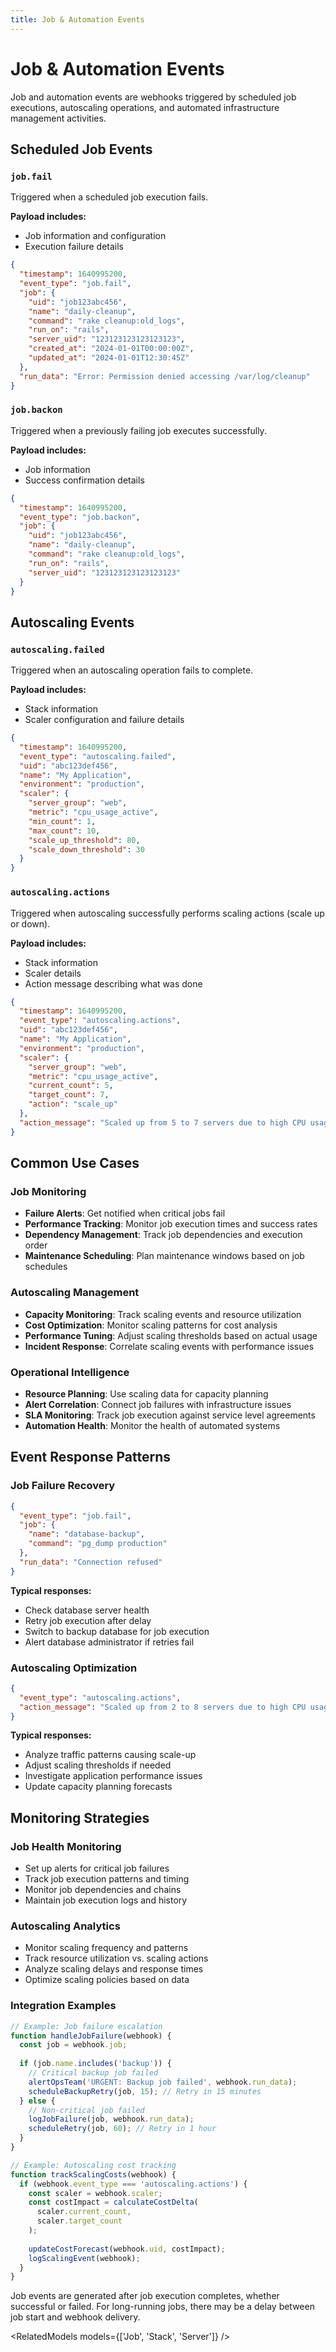 ```yaml
---
title: Job & Automation Events
---
```


# Job & Automation Events

Job and automation events are webhooks triggered by scheduled job executions, autoscaling operations, and automated infrastructure management activities.

## Scheduled Job Events

### `job.fail`
Triggered when a scheduled job execution fails.

**Payload includes:**
- Job information and configuration
- Execution failure details

```json
{
  "timestamp": 1640995200,
  "event_type": "job.fail",
  "job": {
    "uid": "job123abc456",
    "name": "daily-cleanup",
    "command": "rake cleanup:old_logs",
    "run_on": "rails",
    "server_uid": "123123123123123123",
    "created_at": "2024-01-01T00:00:00Z",
    "updated_at": "2024-01-01T12:30:45Z"
  },
  "run_data": "Error: Permission denied accessing /var/log/cleanup"
}
```

### `job.backon`
Triggered when a previously failing job executes successfully.

**Payload includes:**
- Job information
- Success confirmation details

```json
{
  "timestamp": 1640995200,
  "event_type": "job.backon",
  "job": {
    "uid": "job123abc456",
    "name": "daily-cleanup",
    "command": "rake cleanup:old_logs",
    "run_on": "rails",
    "server_uid": "123123123123123123"
  }
}
```

## Autoscaling Events

### `autoscaling.failed`
Triggered when an autoscaling operation fails to complete.

**Payload includes:**
- Stack information
- Scaler configuration and failure details

```json
{
  "timestamp": 1640995200,
  "event_type": "autoscaling.failed",
  "uid": "abc123def456",
  "name": "My Application",
  "environment": "production",
  "scaler": {
    "server_group": "web",
    "metric": "cpu_usage_active",
    "min_count": 1,
    "max_count": 10,
    "scale_up_threshold": 80,
    "scale_down_threshold": 30
  }
}
```

### `autoscaling.actions`
Triggered when autoscaling successfully performs scaling actions (scale up or down).

**Payload includes:**
- Stack information
- Scaler details
- Action message describing what was done

```json
{
  "timestamp": 1640995200,
  "event_type": "autoscaling.actions",
  "uid": "abc123def456",
  "name": "My Application",
  "environment": "production",
  "scaler": {
    "server_group": "web",
    "metric": "cpu_usage_active",
    "current_count": 5,
    "target_count": 7,
    "action": "scale_up"
  },
  "action_message": "Scaled up from 5 to 7 servers due to high CPU usage (85%)"
}
```

## Common Use Cases

### Job Monitoring
- **Failure Alerts**: Get notified when critical jobs fail
- **Performance Tracking**: Monitor job execution times and success rates
- **Dependency Management**: Track job dependencies and execution order
- **Maintenance Scheduling**: Plan maintenance windows based on job schedules

### Autoscaling Management
- **Capacity Monitoring**: Track scaling events and resource utilization
- **Cost Optimization**: Monitor scaling patterns for cost analysis
- **Performance Tuning**: Adjust scaling thresholds based on actual usage
- **Incident Response**: Correlate scaling events with performance issues

### Operational Intelligence
- **Resource Planning**: Use scaling data for capacity planning
- **Alert Correlation**: Connect job failures with infrastructure issues
- **SLA Monitoring**: Track job execution against service level agreements
- **Automation Health**: Monitor the health of automated systems

## Event Response Patterns

### Job Failure Recovery
```json
{
  "event_type": "job.fail",
  "job": {
    "name": "database-backup",
    "command": "pg_dump production"
  },
  "run_data": "Connection refused"
}
```
**Typical responses:**
- Check database server health
- Retry job execution after delay
- Switch to backup database for job execution
- Alert database administrator if retries fail

### Autoscaling Optimization
```json
{
  "event_type": "autoscaling.actions",
  "action_message": "Scaled up from 2 to 8 servers due to high CPU usage (95%)"
}
```
**Typical responses:**
- Analyze traffic patterns causing scale-up
- Adjust scaling thresholds if needed
- Investigate application performance issues
- Update capacity planning forecasts

## Monitoring Strategies

### Job Health Monitoring
- Set up alerts for critical job failures
- Track job execution patterns and timing
- Monitor job dependencies and chains
- Maintain job execution logs and history

### Autoscaling Analytics
- Monitor scaling frequency and patterns
- Track resource utilization vs. scaling actions
- Analyze scaling delays and response times
- Optimize scaling policies based on data

### Integration Examples

```javascript
// Example: Job failure escalation
function handleJobFailure(webhook) {
  const job = webhook.job;
  
  if (job.name.includes('backup')) {
    // Critical backup job failed
    alertOpsTeam('URGENT: Backup job failed', webhook.run_data);
    scheduleBackupRetry(job, 15); // Retry in 15 minutes
  } else {
    // Non-critical job failed
    logJobFailure(job, webhook.run_data);
    scheduleRetry(job, 60); // Retry in 1 hour
  }
}

// Example: Autoscaling cost tracking
function trackScalingCosts(webhook) {
  if (webhook.event_type === 'autoscaling.actions') {
    const scaler = webhook.scaler;
    const costImpact = calculateCostDelta(
      scaler.current_count, 
      scaler.target_count
    );
    
    updateCostForecast(webhook.uid, costImpact);
    logScalingEvent(webhook);
  }
}
```

<Callout type="info" title="Job Event Timing">
Job events are generated after job execution completes, whether successful or failed. For long-running jobs, there may be a delay between job start and webhook delivery.
</Callout>

<RelatedModels models={['Job', 'Stack', 'Server']} />